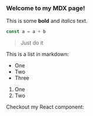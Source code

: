 
### Welcome to my MDX page!
 
This is some **bold** and _italics_ text.

```javascript
const a = a + b
```
> Just do it


 
This is a list in markdown:
 
- One
- Two
- Three

1. One
2. Two
 
Checkout my React component: